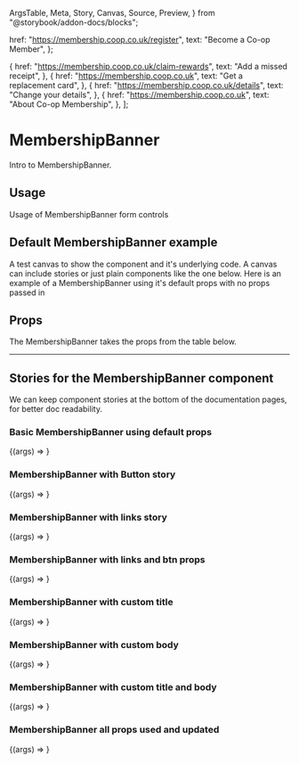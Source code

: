   ArgsTable,
  Meta,
  Story,
  Canvas,
  Source,
  Preview,
} from "@storybook/addon-docs/blocks";

<!-- Set up some btn and link props to pass into the component -->
  href: "https://membership.coop.co.uk/register",
  text: "Become a Co-op Member",
};

  {
    href: "https://membership.coop.co.uk/claim-rewards",
    text: "Add a missed receipt",
  },
  {
    href: "https://membership.coop.co.uk",
    text: "Get a replacement card",
  },
  {
    href: "https://membership.coop.co.uk/details",
    text: "Change your details",
  },
  {
    href: "https://membership.coop.co.uk",
    text: "About Co-op Membership",
  },
];


<!-- Add base Meta for each story,
     meta like args can be overridden at story level if required -->
<Meta title="Component/MembershipBanner" component={MembershipBanner} />

<!--- Start content -->
# MembershipBanner
Intro to MembershipBanner.

## Usage
Usage of MembershipBanner form controls

## Default MembershipBanner example
A test canvas to show the component and it's underlying code.
A canvas can include stories or just plain components like the one below.
Here is an example of a MembershipBanner using it's default props with no props passed in
<Canvas>
  <MembershipBanner />
</Canvas>

## Props
<p>The MembershipBanner takes the props from the table below.</p>
<ArgsTable components={{ MembershipBanner: MembershipBanner }} />

<hr />

## Stories for the MembershipBanner component

We can keep component stories at the bottom of the documentation pages, for better doc readability.

### Basic MembershipBanner using default props
<Canvas>
  <Story name="Basic" args={{}}>
    {(args) => <MembershipBanner {...args} />}
  </Story>
</Canvas>

### MembershipBanner with Button story
<Canvas>
  <Story name="With Button"
    args={{
      btn: btn,
    }}>
    {(args) => <MembershipBanner {...args} />}
  </Story>
</Canvas>

### MembershipBanner with links story
<Canvas>
  <Story name="With links"
    args={{
      links: links,
    }}>
    {(args) => <MembershipBanner {...args} />}
  </Story>
</Canvas>

### MembershipBanner with links and btn props
<Canvas>
  <Story name="With links and btn"
    args={{
      btn: btn,
      links: links,
    }}>
    {(args) => <MembershipBanner {...args} />}
  </Story>
</Canvas>

### MembershipBanner with custom title
<Canvas>
  <Story name="With custom title"
    args={{
      title: "It's more than a membership",
    }}>
    {(args) => <MembershipBanner {...args} />}
  </Story>
</Canvas>

### MembershipBanner with custom body
<Canvas>
  <Story name="With custom body"
    args={{
      body: "Become part of the movement and help your community",
    }}>
    {(args) => <MembershipBanner {...args} />}
  </Story>
</Canvas>

### MembershipBanner with custom title and body
<Canvas>
  <Story name="With custom title and body"
    args={{
      title: "It's more than a membership",
      body: "Join now, become part of the movement, and help your community.",
    }}>
    {(args) => <MembershipBanner {...args} />}
  </Story>
</Canvas>


### MembershipBanner all props used and updated
<Canvas>
  <Story name="With all props used"
    args={{
      title: "It's more than a membership",
      body: "Join now, become part of the movement, and help your community.",
      btn: btn,
      links: links,
    }}>
    {(args) => <MembershipBanner {...args} />}
  </Story>
</Canvas>